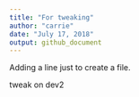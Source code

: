 ```yaml
---
title: "For tweaking"
author: "carrie"
date: "July 17, 2018"
output: github_document
---
```

Adding a line just to create a file.




tweak on dev2
